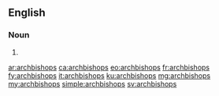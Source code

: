 ==English==

===Noun===
{{head|en|plural}}

# {{plural of|archbishop|lang=en}}

[[ar:archbishops]]
[[ca:archbishops]]
[[eo:archbishops]]
[[fr:archbishops]]
[[fy:archbishops]]
[[it:archbishops]]
[[ku:archbishops]]
[[mg:archbishops]]
[[my:archbishops]]
[[simple:archbishops]]
[[sv:archbishops]]